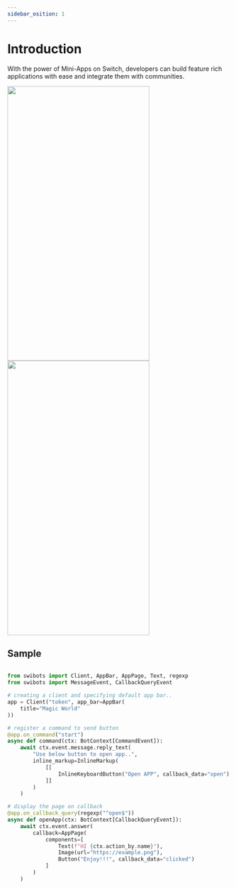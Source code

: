 ```yaml
---
sidebar_osition: 1
---
```


# Introduction



<p style={{
    fontSize: 25
}}>With the power of Mini-Apps on Switch, developers can build feature rich applications with ease and integrate them with communities.</p>

<img src={IMDBLogo} height="620" width="320"/>
<img src={IMDB2Logo} height="620" width="320"/>

## Sample
```python

from swibots import Client, AppBar, AppPage, Text, regexp
from swibots import MessageEvent, CallbackQueryEvent

# creating a client and specifying default app bar..
app = Client("token", app_bar=AppBar(
    title="Magic World"
))

# register a command to send button
@app.on_command("start")
async def command(ctx: BotContext[CommandEvent]):
    await ctx.event.message.reply_text(
        "Use below button to open app..",
        inline_markup=InlineMarkup(
            [[
                InlineKeyboardButton("Open APP", callback_data="open")
            ]]
        )
    )

# display the page on callback
@app.on_callback_query(regexp("^open$"))
async def openApp(ctx: BotContext[CallbackQueryEvent]):
    await ctx.event.answer(
        callback=AppPage(
            components=[
                Text(f"HI {ctx.action_by.name}"),
                Image(url="https://example.png"),
                Button("Enjoy!!!", callback_data="clicked")
            ]
        )
    )
```